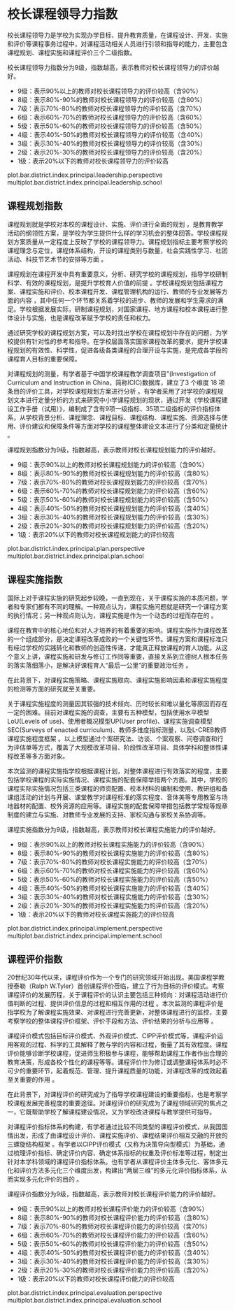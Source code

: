 <!-- chapter principal  -->

\mytext

# 校长课程领导力指数

校长课程领导力是学校为实现办学目标、提升教育质量，在课程设计、开发、实施和评价等课程事务过程中，对课程活动相关人员进行引领和指导的能力，主要包含课程规划、课程实施和课程评价三个二级指数。


校长课程领导力指数分为9级，指数越高，表示教师对校长课程领导力的评价越好。

\mylist

- 9级：表示90%以上的教师对校长课程领导力的评价较高\footnote{我们将得分超过本维度总分60\%界定为教师对校长课程领导力评价较高。}（含90%）
- 8级：表示80%-90%的教师对校长课程领导力的评价较高（含80%）
- 7级：表示70%-80%的教师对校长课程领导力的评价较高（含70%）
- 6级：表示60%-70%的教师对校长课程领导力的评价较高（含60%）
- 5级：表示50%-60%的教师对校长课程领导力的评价较高（含50%）
- 4级：表示40%-50%的教师对校长课程领导力的评价较高（含40%）
- 3级：表示30%-40%的教师对校长课程领导力的评价较高（含30%）
- 2级：表示20%-30%的教师对校长课程领导力的评价较高（含20%）
- 1级：表示20%以下的教师对校长课程领导力的评价较高

\mytext

plot.bar.district.index.principal.leadership.perspective
multiplot.bar.district.index.principal.leadership.school


## 课程规划指数

课程规划就是学校对本校的课程设计、实施、评价进行全面的规划 ，是教育教学活动的纲领性方案，是学校为学生提供什么样的学习机会的整体回答。学校课程规划方案质量从一定程度上反映了学校的课程领导力。课程规划指标主要考察学校的课程理念与定位，课程体系结构，开设的课程类别与数量，社会实践性学习、社团活动、科技节艺术节的安排等方面 。

课程规划在课程开发中具有重要意义，分析、研究学校的课程规划，指导学校研制科学、有效的课程规划，是提升学校育人价值的前提 。学校课程规划包括课程方案、课程实施和评价、校本课程开发、课程管理机构的运行、教师的专业发展等方面的内容 ，其中任何一个环节都关系着学校的进步、教师的发展和学生需求的满足。学校根据发展实际，研制课程规划，对国家课程、地方课程和校本课程进行整体设计与实施，也是课程改革赋予学校的责任和权力。

通过研究学校的课程规划方案，可以及时找出学校在课程规划中存在的问题，为学校提供有针对性的参考和指导。在学校层面落实国家课程改革的要求，提升学校课程规划的有效性、科学性，促进各级各类课程的合理开设与实施，是完成各学段的课程育人目标的重要保障。

对课程规划的测量，有学者基于中国学校课程教学调查项目”(Investigation of Curriculum and Instruction in China，简称ICIC)数据库，建立了3 个维度 18 项条目的评价工具，对学校课程规划方案进行分析 。有学者采用了对学校的课程规划文本进行定量分析的方式来研究中小学课程规划的现状，通过开发《学校课程建设工作手册（试用）》，编制成了含有9项一级指标、35项二级指标的评价指标体系，从学校背景分析、课程理念、课程目标、课程结构、课程实施、资源选择与使用、评价建议和保障条件等方面对学校的课程整体建设文本进行了分类和定量统计 。


课程规划指数分为9级，指数越高，表示教师对校长课程规划能力的评价越好。

\mylist

- 9级：表示90%以上的教师对校长课程规划能力的评价较高\footnote{我们将得分超过本维度总分60\%界定为教师对校长课程领导力评价较高。}（含90%）
- 8级：表示80%-90%的教师对校长课程规划能力的评价较高（含80%）
- 7级：表示70%-80%的教师对校长课程规划能力的评价较高（含70%）
- 6级：表示60%-70%的教师对校长课程规划能力的评价较高（含60%）
- 5级：表示50%-60%的教师对校长课程规划能力的评价较高（含50%）
- 4级：表示40%-50%的教师对校长课程规划能力的评价较高（含40%）
- 3级：表示30%-40%的教师对校长课程规划能力的评价较高（含30%）
- 2级：表示20%-30%的教师对校长课程规划能力的评价较高（含20%）
- 1级：表示20%以下的教师对校长课程规划能力的评价较高

\mytext
plot.bar.district.index.principal.plan.perspective
multiplot.bar.district.index.principal.plan.school


## 课程实施指数

国际上对于课程实施的研究起步较晚，一直到现在，关于课程实施的本质问题，学者和专家们都有不同的理解。一种观点认为，课程实施问题就是研究一个课程方案的执行情况；另一种观点则认为，课程实施是作为一个动态的过程而存在的 。

课程在教育中的核心地位和对人才培养的有着重要的影响。课程实施作为课程改革的一个组成部分，是决定课程改革成败的一个关键性环节。课程方案和课程标准只有经过学校的实践转化和教师的创造性传递，才能真正释放课程的育人功能。从这个意义上讲，课程实施和研发与修订工作同等重要，直接关系到立德树人根本任务的落实落细落小，是解决好课程育人“最后一公里”的重要政治任务 。

在此背景下，对课程实施策略、课程实施取向、课程实施影响因素和课程实施程度的检测等方面的研究就至关重要。

关于课程实施程度的测量因其较强的技术倾向、历时较长和难以量化等原因而存在一定的困难。目前对课程实施的调查，主要有五种模型，包括使用水平模型LoU(Levels of use)、使用者概况模型UP(User profile)、课程实施调查模型SEC(Surveys of enacted curriculum)、教师多维度指标测量，以及L-CREB教师课程实施程度框架 。以上模型通过个案研究法、访谈、个案观察、问卷调查和行为评估单等方式，覆盖了大规模改革项目、阶段性改革项目、具体学科和整体性课程改革等多方面对象。

本次监测的课程实施指学校根据课程计划，对整体课程进行有效落实的程度，主要包括学校课程的实际实施情况、课程实施的配套保障举措两个方面。其中，学校的课程实际实施情况包括三类课程的师资配置、校本材料的编制和使用、教研组和备课组活动的计划与开展、课堂教学对课程标准的落实程度、音体美等专用教室与场地器材的配置、校外资源的应用等。课程实施的配套保障举措包括教学常规等规章制度的建立与实施、对教师专业发展的支持、家校沟通与家校关系协调等。


课程实施指数分为9级，指数越高，表示教师对校长课程实施能力的评价越好。

\mylist

- 9级：表示90%以上的教师对校长课程实施能力的评价较高\footnote{我们将得分超过本维度总分60\%界定为教师对校长课程领导力评价较高。}（含90%）
- 8级：表示80%-90%的教师对校长课程实施能力的评价较高（含80%）
- 7级：表示70%-80%的教师对校长课程实施能力的评价较高（含70%）
- 6级：表示60%-70%的教师对校长课程实施能力的评价较高（含60%）
- 5级：表示50%-60%的教师对校长课程实施能力的评价较高（含50%）
- 4级：表示40%-50%的教师对校长课程实施能力的评价较高（含40%）
- 3级：表示30%-40%的教师对校长课程实施能力的评价较高（含30%）
- 2级：表示20%-30%的教师对校长课程实施能力的评价较高（含20%）
- 1级：表示20%以下的教师对校长课程实施能力的评价较高

\mytext
plot.bar.district.index.principal.implement.perspective
multiplot.bar.district.index.principal.implement.school


## 课程评价指数

20世纪30年代以来，课程评价作为一个专门的研究领域开始出现。美国课程学教授泰勒（Ralph W.Tyler）首创课程评价莅临，建立了行为目标的评价模式。考察课程评价的发展历程，关于课程评价的认识主要包括三种倾向：对课程活动进行价值判断的过程、提供评价信息的过程和相互作用的过程 。本次监测的课程评价是指学校为了解课程实施效果、对课程进行完善更新，对整体课程进行的监控，主要考察学校的整体课程评价框架、评价手段和方法、评价结果的分析与应用等 。
    
课程评价模式包括目标评价模式、外观评价模式、CIPP评价模式等，课程评价运用客观的过程、科学的工具解释了教与学的内容和过程，衡量了其有效程度。课程评价能够诊断学校课程，促进师生积极参与课程，能够帮助课程工作者作出合理的教育决策，形成各校个性化的课程等等。课程评价作为修订或调整课程体系时必不可少的重要环节，起着规范、管理、提升课程质量的功能，对课程改革的成效起着至关重要的作用 。
    
在此背景下，对课程评价的研究成为了指导学校课程建设的重要指标，也是考察学校课程发展完善程度的重要途径。对课程评价的研究成为了课程领域研究的焦点之一，它既帮助学校了解课程建设情况，又为学校改进课程与教学提供可指导。

对课程评价指标体系的构建，有学者通过比较不同类型的课程评价模式，从我国国情出发，形成了由课程设计评价、课程实施评价、课程结果评价相互交融的开放的三螺旋结构框架 。有学者以CIPP评价模式（又称为决策导向型模式）为基础，通过梳理评价指标、确定评价内容、确定体系指标的权重及评价标准等过程，制定出针对本学科领域的课程评价指标体系。也有学者从课程评价主体多元化、客体多元化和评价方法多元化三个维度出发，构建出“两层三维”的多元化评价指标体系，从而实现多元化评价的目的 。


课程评价指数分为9级，指数越高，表示教师对校长课程评价能力的评价越好。

\mylist

- 9级：表示90%以上的教师对校长课程评价能力的评价较高\footnote{我们将得分超过本维度总分60\%界定为教师对校长课程领导力评价较高。}（含90%）
- 8级：表示80%-90%的教师对校长课程评价能力的评价较高（含80%）
- 7级：表示70%-80%的教师对校长课程评价能力的评价较高（含70%）
- 6级：表示60%-70%的教师对校长课程评价能力的评价较高（含60%）
- 5级：表示50%-60%的教师对校长课程评价能力的评价较高（含50%）
- 4级：表示40%-50%的教师对校长课程评价能力的评价较高（含40%）
- 3级：表示30%-40%的教师对校长课程评价能力的评价较高（含30%）
- 2级：表示20%-30%的教师对校长课程评价能力的评价较高（含20%）
- 1级：表示20%以下的教师对校长课程评价能力的评价较高

\mytext

plot.bar.district.index.principal.evaluation.perspective
multiplot.bar.district.index.principal.evaluation.school

<!-- end of chapter principal  -->
